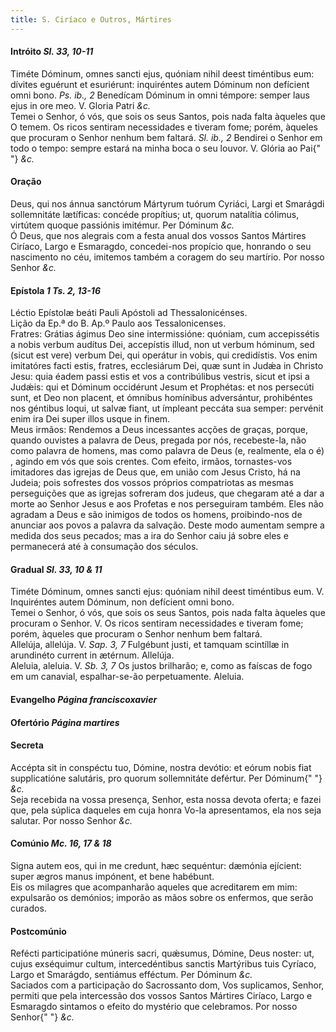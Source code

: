 ```yaml
---
title: S. Ciríaco e Outros, Mártires
---
```


<h4 class="text-center">
  Intróito <em>Sl. 33, 10-11</em>
</h4>
<div class="grid grid-cols-2 gap-5">
  <div class="col-6 dropcaps text-justify">
    Timéte Dóminum, omnes sancti ejus, quóniam nihil deest timéntibus eum:
    dívites eguérunt et esuriérunt: inquiréntes autem Dóminum non defícient omni
    bono. <em>Ps. ib., 2</em> Benedícam Dóminum in omni témpore: semper laus
    ejus in ore meo. V. Gloria Patri <em>&c.</em>
  </div>
  <div class="col-6 dropcaps text-justify">
    Temei o Senhor, ó vós, que sois os seus Santos, pois nada falta àqueles que
    O temem. Os ricos sentiram necessidades e tiveram fome; porém, àqueles que
    procuram o Senhor nenhum bem faltará. <em>Sl. ib., 2</em> Bendirei o Senhor
    em todo o tempo: sempre estará na minha boca o seu louvor. V. Glória ao Pai{" "}
    <em>&c.</em>
  </div>
</div>

<h4 class="text-center">Oração</h4>
<div class="grid grid-cols-2 gap-5">
  <div class="col-6 dropcaps text-justify">
    Deus, qui nos ánnua sanctórum Mártyrum tuórum Cyriáci, Largi et Smarágdi
    sollemnitáte lætíficas: concéde propítius; ut, quorum natalítia cólimus,
    virtútem quoque passiónis imitémur. Per Dóminum <em>&c.</em>
  </div>
  <div class="col-6 dropcaps text-justify">
    Ó Deus, que nos alegrais com a festa anual dos vossos Santos Mártires
    Ciríaco, Largo e Esmaragdo, concedei-nos propício que, honrando o seu
    nascimento no céu, imitemos também a coragem do seu martírio. Por nosso
    Senhor <em>&c.</em>
  </div>
</div>

<h4 class="text-center">
  Epístola <em>1 Ts. 2, 13-16</em>
</h4>
<div class="grid grid-cols-2 gap-5">
  <div class="col-6 text-justify">
    Léctio Epístolæ beáti Pauli Apóstoli ad Thessalonicénses.
  </div>
  <div class="col-6 text-justify">
    Lição da Ep.ª do B. Ap.º Paulo aos Tessalonicenses.
  </div>
  <div class="col-6 dropcaps text-justify">
    Fratres: Grátias ágimus Deo sine intermissióne: quóniam, cum accepissétis a
    nobis verbum audítus Dei, accepístis illud, non ut verbum hóminum, sed
    (sicut est vere) verbum Dei, qui operátur in vobis, qui credidístis. Vos
    enim imitatóres facti estis, fratres, ecclesiárum Dei, quæ sunt in Judǽa in
    Christo Jesu: quia éadem passi estis et vos a contribúlibus vestris, sicut
    et ipsi a Judǽis: qui et Dóminum occidérunt Jesum et Prophétas: et nos
    persecúti sunt, et Deo non placent, et ómnibus homínibus adversántur,
    prohibéntes nos géntibus loqui, ut salvæ fiant, ut ímpleant peccáta sua
    semper: pervénit enim ira Dei super illos usque in finem.
  </div>
  <div class="col-6 dropcaps text-justify">
    Meus irmãos: Rendemos a Deus incessantes acções de graças, porque, quando
    ouvistes a palavra de Deus, pregada por nós, recebeste-la, não como palavra
    de homens, mas como palavra de Deus (e, realmente, ela o é) , agindo em vós
    que sois crentes. Com efeito, irmãos, tornastes-vos imitadores das igrejas
    de Deus que, em união com Jesus Cristo, há na Judeia; pois sofrestes dos
    vossos próprios compatriotas as mesmas perseguições que as igrejas sofreram
    dos judeus, que chegaram até a dar a morte ao Senhor Jesus e aos Profetas e
    nos perseguiram também. Eles não agradam a Deus e são inimigos de todos os
    homens, proibindo-nos de anunciar aos povos a palavra da salvação. Deste
    modo aumentam sempre a medida dos seus pecados; mas a ira do Senhor caiu já
    sobre eles e permanecerá até à consumação dos séculos.
  </div>
</div>

<h4 class="text-center">
  Gradual <em>Sl. 33, 10 & 11</em>
</h4>
<div class="grid grid-cols-2 gap-5">
  <div class="col-6 dropcaps text-justify">
    Timéte Dóminum, omnes sancti ejus: quóniam nihil deest timéntibus eum. V.
    Inquiréntes autem Dóminum, non defícient omni bono.
  </div>
  <div class="col-6 dropcaps text-justify">
    Temei o Senhor, ó vós, que sois os seus Santos, pois nada falta àqueles que
    procuram o Senhor. V. Os ricos sentiram necessidades e tiveram fome; porém,
    àqueles que procuram o Senhor nenhum bem faltará.
  </div>
  <div class="col-6 text-justify">
    Allelúja, allelúja. V. <em>Sap. 3, 7</em> Fulgébunt justi, et tamquam
    scintíllæ in arundinéto current in ætérnum. Allelúja.
  </div>
  <div class="col-6 text-justify">
    Aleluia, aleluia. V. <em>Sb. 3, 7</em> Os justos brilharão; e, como as
    faíscas de fogo em um canavial, espalhar-se-ão perpetuamente. Aleluia.
  </div>
</div>

<h4 class="text-center">
  Evangelho <em>Página franciscoxavier</em>
</h4>

<h4 class="text-center">
  Ofertório <em>Página martires</em>
</h4>

<h4 class="text-center">Secreta</h4>
<div class="grid grid-cols-2 gap-5">
  <div class="col-6 dropcaps text-justify">
    Accépta sit in conspéctu tuo, Dómine, nostra devótio: et eórum nobis fiat
    supplicatióne salutáris, pro quorum sollemnitáte defértur. Per Dóminum{" "}
    <em>&c.</em>
  </div>
  <div class="col-6 dropcaps text-justify">
    Seja recebida na vossa presença, Senhor, esta nossa devota oferta; e fazei
    que, pela súplica daqueles em cuja honra Vo-la apresentamos, ela nos seja
    salutar. Por nosso Senhor <em>&c.</em>
  </div>
</div>

<h4 class="text-center">
  Comúnio <em>Mc. 16, 17 & 18</em>
</h4>
<div class="grid grid-cols-2 gap-5">
  <div class="col-6 dropcaps text-justify">
    Signa autem eos, qui in me credunt, hæc sequéntur: dæmónia ejícient: super
    ægros manus impónent, et bene habébunt.
  </div>
  <div class="col-6 dropcaps text-justify">
    Eis os milagres que acompanharão aqueles que acreditarem em mim: expulsarão
    os demónios; imporão as mãos sobre os enfermos, que serão curados.
  </div>
</div>

<h4 class="text-center">Postcomúnio</h4>
<div class="grid grid-cols-2 gap-5">
  <div class="col-6 dropcaps text-justify">
    Refécti participatióne múneris sacri, quǽsumus, Dómine, Deus noster: ut,
    cujus exséquimur cultum, intercedéntibus sanctis Martýribus tuis Cyríaco,
    Largo et Smarágdo, sentiámus efféctum. Per Dóminum <em>&c.</em>
  </div>
  <div class="col-6 dropcaps text-justify">
    Saciados com a participação do Sacrossanto dom, Vos suplicamos, Senhor,
    permiti que pela intercessão dos vossos Santos Mártires Ciríaco, Largo e
    Esmaragdo sintamos o efeito do mystério que celebramos. Por nosso Senhor{" "}
    <em>&c.</em>
  </div>
</div>
